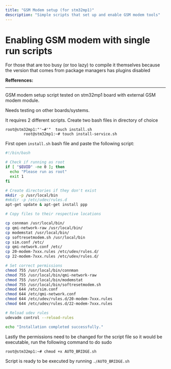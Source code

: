 ```yaml
---
title: "GSM Modem setup (for stm32mp1)"
description: "Simple scripts that set up and enable GSM modem tools"
---
```


# Enabling GSM modem with single run scripts

For those that are too busy (or too lazy) to compile it themselves because the version that comes from package managers has plugins disabled

**Refferences:**  
[]() 

---

GSM modem setup script tested on stm32mp1 board with external GSM modem module.

Needs testing on other boards/systems.





It requires 2 different scripts.
Create two bash files in directory of choice
<pre class="codecontainer"><code class="language-ini"><span class="code">root@stm32mp1:</span><span class="code">"'~#'"</span>  <span class="command">touch install.sh</span>
        <span class="code">root@stm32mp1:~#</span><span class="command"> touch install-service.sh</span></code></pre>


First open `install.sh` bash file and paste the following script:
```bash
#!/bin/bash

# Check if running as root
if [ "$EUID" -ne 0 ]; then
  echo "Please run as root"
  exit 1
fi

# Create directories if they don't exist
mkdir -p /usr/local/bin
#mkdir -p /etc/udev/rules.d
apt-get update & apt-get install ppp

# Copy files to their respective locations

cp connman /usr/local/bin/
cp qmi-network-raw /usr/local/bin/
cp modemstat /usr/local/bin/
cp softresetmodem.sh /usr/local/bin
cp sim.conf /etc/
cp qmi-network.conf /etc/
cp 20-modem-7xxx.rules /etc/udev/rules.d/
cp 22-modem-7xxx.rules /etc/udev/rules.d/

# Set correct permissions
chmod 755 /usr/local/bin/connman
chmod 755 /usr/local/bin/qmi-network-raw
chmod 755 /usr/local/bin/modemstat
chmod 755 /usr/local/bin/softresetmodem.sh
chmod 644 /etc/sim.conf
chmod 644 /etc/qmi-network.conf
chmod 644 /etc/udev/rules.d/20-modem-7xxx.rules
chmod 644 /etc/udev/rules.d/22-modem-7xxx.rules

# Reload udev rules
udevadm control --reload-rules

echo "Installation completed successfully."
```

Lastly the permissions need to be changed for the script file so it would be executable, run the following command to do sudo
<pre class="codecontainer"><code class="language-ini"><span class="code">root@stm32mp1:~#</span><span class="command"> chmod +x AUTO_BRIDGE.sh</span></code></pre>

Script is ready to be executed by running `./AUTO_BRIDGE.sh`